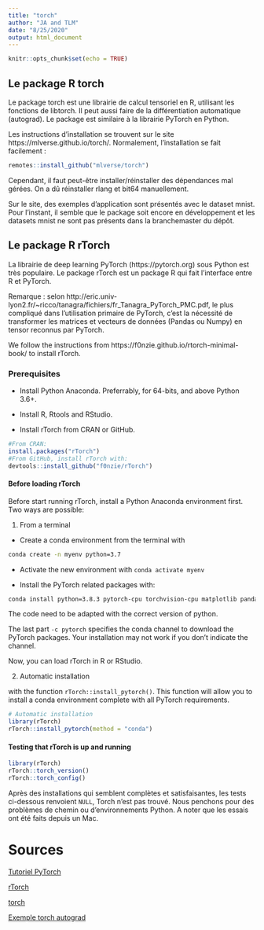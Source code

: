 ```yaml
---
title: "torch"
author: "JA and TLM"
date: "8/25/2020"
output: html_document
---
```


```r
knitr::opts_chunk$set(echo = TRUE)
```
## Le package R torch

Le package torch est une librairie de calcul tensoriel en R, utilisant les fonctions de libtorch. Il peut aussi faire de la différentiation automatique (autograd). Le package est similaire à la librairie PyTorch en Python.

Les instructions d'installation se trouvent sur le site 
https://mlverse.github.io/torch/. Normalement, l'installation se fait 
facilement :

```r
remotes::install_github("mlverse/torch")
```

Cependant, il faut peut-être installer/réinstaller des dépendances mal gérées. On a dû réinstaller rlang et bit64 manuellement.

Sur le site, des exemples d'application sont présentés avec le dataset mnist. Pour l'instant, il semble que le package soit encore en développement et les datasets mnist ne sont pas présents dans la branchemaster du dépôt.

## Le package R rTorch
La librairie de deep learning PyTorch (https://pytorch.org) sous Python est très populaire. Le package rTorch est un package R qui fait l'interface entre R et PyTorch.

Remarque : selon  http://eric.univ-lyon2.fr/~ricco/tanagra/fichiers/fr_Tanagra_PyTorch_PMC.pdf, le plus compliqué dans l'utilisation primaire de PyTorch, c’est la nécessité de transformer les matrices et vecteurs de données (Pandas ou Numpy) en tensor reconnus par PyTorch.

We follow the instructions from  https://f0nzie.github.io/rtorch-minimal-book/ to install rTorch.

### Prerequisites

- Install Python Anaconda. Preferrably, for 64-bits, and above Python 3.6+.

- Install R, Rtools and RStudio.

- Install rTorch from CRAN or GitHub.

```r
#From CRAN:
install.packages("rTorch")
#From GitHub, install rTorch with:
devtools::install_github("f0nzie/rTorch")
```

#### Before loading rTorch

Before start running rTorch, install a Python Anaconda environment first. Two ways are possible:


1. From a terminal

- Create a conda environment from the terminal with 

```bash
conda create -n myenv python=3.7
```

- Activate the new environment with `conda activate myenv`

- Install the PyTorch related packages with:
```bash
conda install python=3.8.3 pytorch-cpu torchvision-cpu matplotlib pandas -c pytorch
```

The code need to be adapted with the correct version of python.


The last part `-c pytorch` specifies the conda channel to download the PyTorch packages. Your installation may not work if you don’t indicate the channel.

Now, you can load rTorch in R or RStudio.

2. Automatic installation

with the  function `rTorch::install_pytorch()`. This function will allow you to install a conda environment complete with all PyTorch requirements.

```r
# Automatic installation
library(rTorch)
rTorch::install_pytorch(method = "conda")
```

#### Testing that rTorch is up and running 


```r
library(rTorch)
rTorch::torch_version()
rTorch::torch_config()
```
Après des installations qui semblent complètes et satisfaisantes, les tests ci-dessous renvoient `NULL`, Torch n'est pas trouvé. Nous penchons pour des problèmes de chemin ou d'environnements Python.
A noter que les essais ont été faits depuis un Mac.

# Sources
[Tutoriel PyTorch](http://eric.univ-lyon2.fr/~ricco/tanagra/fichiers/fr_Tanagra_PyTorch_PMC.pdf)

[rTorch](https://f0nzie.github.io/rtorch-minimal-book/)

[torch](https://mlverse.github.io/torch/index.html)

[Exemple torch autograd](https://mlverse.github.io/torch/articles/using-autograd.html)
